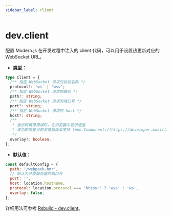 ```yaml
---
sidebar_label: client
---
```


# dev.client

配置 Modern.js 在开发过程中注入的 client 代码，可以用于设置热更新对应的 WebSocket URL。

- **类型：**

```ts
type Client = {
  /** 指定 WebSocket 请求的协议名称 */
  protocol?: 'ws' | 'wss';
  /** 指定 WebSocket 请求的路径 */
  path?: string;
  /** 指定 WebSocket 请求的端口号 */
  port?: string;
  /** 指定 WebSocket 请求的 host */
  host?: string;
  /**
   * 当出现编译错误时，在浏览器中显示遮盖
   * 该功能需要当前浏览器版本支持 [Web Components](https://developer.mozilla.org/en-US/docs/Web/API/Web_components)
   */
  overlay?: boolean;
};
```

- **默认值：**

```js
const defaultConfig = {
  path: '/webpack-hmr',
  // 默认为开发服务器的端口号
  port: '',
  host: location.hostname,
  protocol: location.protocol === 'https:' ? 'wss' : 'ws',
  overlay: false,
};
```

详细用法可参考 [Rsbuild - dev.client](https://rsbuild.dev/zh/config/dev/client)。
